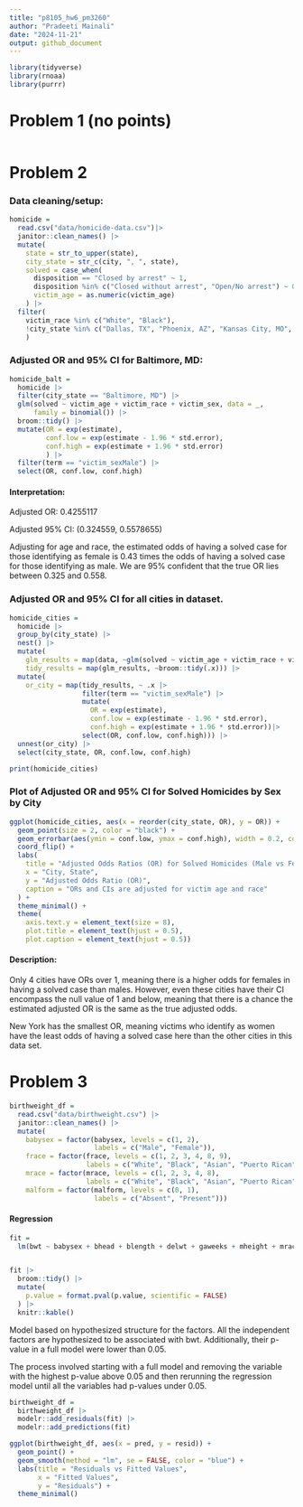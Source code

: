 ```yaml
---
title: "p8105_hw6_pm3260"
author: "Pradeeti Mainali"
date: "2024-11-21"
output: github_document
---
```


```r
library(tidyverse)
library(rnoaa)
library(purrr)
```

# Problem 1 (no points)

```r

```

# Problem 2

### Data cleaning/setup:

```r
homicide = 
  read.csv("data/homicide-data.csv")|>
  janitor::clean_names() |>
  mutate(
    state = str_to_upper(state),
    city_state = str_c(city, ", ", state),
    solved = case_when(
      disposition == "Closed by arrest" ~ 1, 
      disposition %in% c("Closed without arrest", "Open/No arrest") ~ 0),
      victim_age = as.numeric(victim_age)
    ) |>
  filter(
    victim_race %in% c("White", "Black"),
    !city_state %in% c("Dallas, TX", "Phoenix, AZ", "Kansas City, MO", "Tulsa, AL")
    )

```

### Adjusted OR and 95% CI for Baltimore, MD:

```r
homicide_balt =
  homicide |>
  filter(city_state == "Baltimore, MD") |>
  glm(solved ~ victim_age + victim_race + victim_sex, data = _, 
      family = binomial()) |>
  broom::tidy() |>
  mutate(OR = exp(estimate),
         conf.low = exp(estimate - 1.96 * std.error),
         conf.high = exp(estimate + 1.96 * std.error)
         ) |>
  filter(term == "victim_sexMale") |>
  select(OR, conf.low, conf.high)
```

#### Interpretation: 

Adjusted OR: 0.4255117

Adjusted 95% CI: (0.324559, 0.5578655)

Adjusting for age and race, the estimated odds of having a solved case for those identifying as female is 0.43 times the odds of having a solved case for those identifying as male. We are 95% confident that the true OR lies between 0.325 and 0.558.

### Adjusted OR and 95% CI for all cities in dataset.

```r
homicide_cities =
  homicide |>
  group_by(city_state) |>
  nest() |>
  mutate(
    glm_results = map(data, ~glm(solved ~ victim_age + victim_race + victim_sex, data = .x, family = binomial())),
    tidy_results = map(glm_results, ~broom::tidy(.x))) |>
  mutate(
    or_city = map(tidy_results, ~ .x |>
                  filter(term == "victim_sexMale") |>
                  mutate(
                    OR = exp(estimate),
                    conf.low = exp(estimate - 1.96 * std.error),
                    conf.high = exp(estimate + 1.96 * std.error))|>
                  select(OR, conf.low, conf.high))) |>
  unnest(or_city) |>
  select(city_state, OR, conf.low, conf.high)

print(homicide_cities)
```

### Plot of Adjusted OR and 95% CI for Solved Homicides by Sex by City

```r
ggplot(homicide_cities, aes(x = reorder(city_state, OR), y = OR)) +
  geom_point(size = 2, color = "black") +
  geom_errorbar(aes(ymin = conf.low, ymax = conf.high), width = 0.2, color = "hotpink") +
  coord_flip() +
  labs(
    title = "Adjusted Odds Ratios (OR) for Solved Homicides (Male vs Female Victims) by City",
    x = "City, State",
    y = "Adjusted Odds Ratio (OR)",
    caption = "ORs and CIs are adjusted for victim age and race"
  ) +
  theme_minimal() +
  theme(
    axis.text.y = element_text(size = 8),  
    plot.title = element_text(hjust = 0.5), 
    plot.caption = element_text(hjust = 0.5))
```

#### Description:

Only 4 cities have ORs over 1, meaning there is a higher odds for females in having a solved case than males. However, even these cities have their CI encompass the null value of 1 and below, meaning that there is a chance the estimated adjusted OR is the same as the true adjusted odds. 

New York has the smallest OR, meaning victims who identify as women have the least odds of having a solved case here than the other cities in this data set. 

# Problem 3

```r
birthweight_df =
  read.csv("data/birthweight.csv") |>
  janitor::clean_names() |>
  mutate(
    babysex = factor(babysex, levels = c(1, 2), 
                     labels = c("Male", "Female")),
    frace = factor(frace, levels = c(1, 2, 3, 4, 8, 9), 
                   labels = c("White", "Black", "Asian", "Puerto Rican", "Other", "Unknown")),
    mrace = factor(mrace, levels = c(1, 2, 3, 4, 8), 
                   labels = c("White", "Black", "Asian", "Puerto Rican", "Other")),
    malform = factor(malform, levels = c(0, 1), 
                     labels = c("Absent", "Present")))
```

#### Regression

```r
fit =
  lm(bwt ~ babysex + bhead + blength + delwt + gaweeks + mheight + mrace + parity + ppwt + smoken, data = birthweight_df) 


fit |>
  broom::tidy() |>
  mutate(
    p.value = format.pval(p.value, scientific = FALSE)
  ) |>
  knitr::kable()

```

Model based on hypothesized structure for the factors. All the independent factors are hypothesized to be associated with bwt. Additionally, their p-value in a full model were lower than 0.05.

The process involved starting with a full model and removing the variable with the highest p-value above 0.05 and then rerunning the regression model until all the variables had p-values under 0.05.

```r
birthweight_df =
  birthweight_df |>
  modelr::add_residuals(fit) |>
  modelr::add_predictions(fit)

ggplot(birthweight_df, aes(x = pred, y = resid)) +
  geom_point() +
  geom_smooth(method = "lm", se = FALSE, color = "blue") +
  labs(title = "Residuals vs Fitted Values",
       x = "Fitted Values", 
       y = "Residuals") +
  theme_minimal()
```

